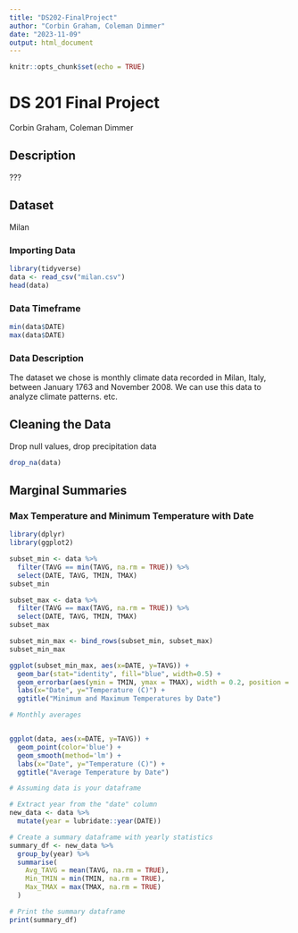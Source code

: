 ```yaml
---
title: "DS202-FinalProject"
author: "Corbin Graham, Coleman Dimmer"
date: "2023-11-09"
output: html_document
---
```


```r
knitr::opts_chunk$set(echo = TRUE)
```

# DS 201 Final Project

Corbin Graham, Coleman Dimmer

## Description

???

## Dataset

Milan

### Importing Data

```r
library(tidyverse)
data <- read_csv("milan.csv")
head(data)
```

### Data Timeframe

```r
min(data$DATE)
max(data$DATE)
```

### Data Description

The dataset we chose is monthly climate data recorded in Milan, Italy, between January 1763 and November 2008. We can use this data to analyze climate patterns. etc.

## Cleaning the Data

Drop null values, drop precipitation data

```r

drop_na(data)

```

## Marginal Summaries

### Max Temperature and Minimum Temperature with Date

```r

library(dplyr)
library(ggplot2)

subset_min <- data %>%
  filter(TAVG == min(TAVG, na.rm = TRUE)) %>%
  select(DATE, TAVG, TMIN, TMAX)
subset_min

subset_max <- data %>%
  filter(TAVG == max(TAVG, na.rm = TRUE)) %>%
  select(DATE, TAVG, TMIN, TMAX)
subset_max

subset_min_max <- bind_rows(subset_min, subset_max)
subset_min_max

ggplot(subset_min_max, aes(x=DATE, y=TAVG)) +
  geom_bar(stat="identity", fill="blue", width=0.5) +
  geom_errorbar(aes(ymin = TMIN, ymax = TMAX), width = 0.2, position = position_dodge(width = 0.5)) +
  labs(x="Date", y="Temperature (C)") +
  ggtitle("Minimum and Maximum Temperatures by Date")

```

```r
# Monthly averages


ggplot(data, aes(x=DATE, y=TAVG)) +
  geom_point(color='blue') +
  geom_smooth(method='lm') +
  labs(x="Date", y="Temperature (C)") +
  ggtitle("Average Temperature by Date")
```
```r
# Assuming data is your dataframe

# Extract year from the "date" column
new_data <- data %>%
  mutate(year = lubridate::year(DATE))

# Create a summary dataframe with yearly statistics
summary_df <- new_data %>%
  group_by(year) %>%
  summarise(
    Avg_TAVG = mean(TAVG, na.rm = TRUE),
    Min_TMIN = min(TMIN, na.rm = TRUE),
    Max_TMAX = max(TMAX, na.rm = TRUE)
  )

# Print the summary dataframe
print(summary_df)
```